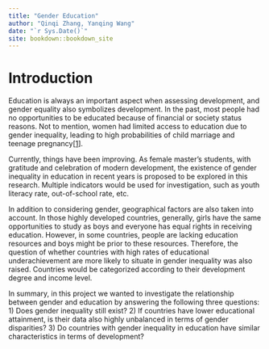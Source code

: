 ```yaml
--- 
title: "Gender Education"
author: "Qinqi Zhang, Yanqing Wang"
date: "`r Sys.Date()`"
site: bookdown::bookdown_site
---
```


# Introduction

Education is always an important aspect when assessing development, and gender equality also symbolizes development. In the past, most people had no opportunities to be educated because of financial or society status reasons. Not to mention, women had limited access to education due to gender inequality, leading to high probabilities of child marriage and teenage pregnancy[[1](https://www.worldvision.ca/stories/education/why-is-education-important#Why-is-education-important)]. 

Currently, things have been improving. As female master's students, with gratitude and celebration of modern development, the existence of gender inequality in education in recent years is proposed to be explored in this research. Multiple indicators would be used for investigation, such as youth literacy rate, out-of-school rate, etc.

In addition to considering gender, geographical factors are also taken into account. In those highly developed countries, generally, girls have the same opportunities to study as boys and everyone has equal rights in receiving education. However, in some countries, people are lacking education resources and boys might be prior to these resources. Therefore, the question of whether countries with high rates of educational underachievement are more likely to situate in gender inequality was also raised. Countries would be categorized according to their development degree and income level.

In summary, in this project we wanted to investigate the relationship between gender and education by answering the following three questions: 1) Does gender inequality still exist? 2) If countries have lower educational attainment, is their data also highly unbalanced in terms of gender disparities? 3) Do countries with gender inequality in education have similar characteristics in terms of development?
